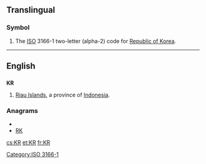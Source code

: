 ==Translingual==
===Symbol===
{{infl|mul|symbol}}
# The [[ISO]] 3166-1 two-letter (alpha-2) code for [[Republic of Korea]].

[[Category:ISO 3166-1]]
----
==English==
==={{abbreviation}}===
'''KR'''
#[[Riau Islands]], a province of [[Indonesia]].

===Anagrams===
* {{alphagram|kr}}
* [[RK#English|RK]]

[[cs:KR]]
[[et:KR]]
[[fr:KR]]